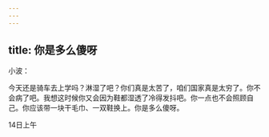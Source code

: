 ```yaml
---
---
---
```

title: 你是多么傻呀
---

小波：

今天还是骑车去上学吗？淋湿了吧？你们真是太苦了，咱们国家真是太穷了。你不会病了吧。我想这时候你又会因为鞋都湿透了冷得发抖吧。你一点也不会照顾自己。你应该带一块干毛巾、一双鞋换上。你是多么傻呀。

14日上午